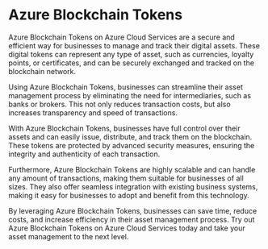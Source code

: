 

# Azure Blockchain Tokens

Azure Blockchain Tokens on Azure Cloud Services are a secure and efficient way for businesses to manage and track their digital assets. These digital tokens can represent any type of asset, such as currencies, loyalty points, or certificates, and can be securely exchanged and tracked on the blockchain network.

Using Azure Blockchain Tokens, businesses can streamline their asset management process by eliminating the need for intermediaries, such as banks or brokers. This not only reduces transaction costs, but also increases transparency and speed of transactions.

With Azure Blockchain Tokens, businesses have full control over their assets and can easily issue, distribute, and track them on the blockchain. These tokens are protected by advanced security measures, ensuring the integrity and authenticity of each transaction.

Furthermore, Azure Blockchain Tokens are highly scalable and can handle any amount of transactions, making them suitable for businesses of all sizes. They also offer seamless integration with existing business systems, making it easy for businesses to adopt and benefit from this technology.

By leveraging Azure Blockchain Tokens, businesses can save time, reduce costs, and increase efficiency in their asset management process. Try out Azure Blockchain Tokens on Azure Cloud Services today and take your asset management to the next level. 